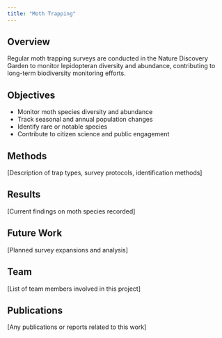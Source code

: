 ```yaml
---
title: "Moth Trapping"
---
```


## Overview

Regular moth trapping surveys are conducted in the Nature Discovery Garden to monitor lepidopteran diversity and abundance, contributing to long-term biodiversity monitoring efforts.

## Objectives

- Monitor moth species diversity and abundance
- Track seasonal and annual population changes
- Identify rare or notable species
- Contribute to citizen science and public engagement

## Methods

[Description of trap types, survey protocols, identification methods]

## Results

[Current findings on moth species recorded]

## Future Work

[Planned survey expansions and analysis]

## Team

[List of team members involved in this project]

## Publications

[Any publications or reports related to this work]